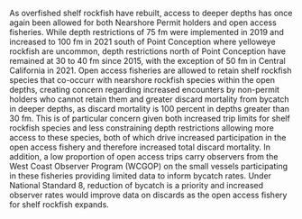 As overfished shelf rockfish have rebuilt, access to deeper depths has once again been allowed for both Nearshore Permit holders and open access fisheries. While depth restrictions of 75 fm were implemented in 2019 and increased to 100 fm in 2021 south of Point Conception where yelloweye rockfish are uncommon, depth restrictions north of Point Conception have remained at 30 to 40 fm since 2015, with the exception of 50 fm in Central California in 2021.  Open access  fisheries are allowed to retain shelf rockfish species that co-occurr with nearshore rockfish species within the open depths, creating concern regarding increased encounters by non-permit holders who cannot retain them and greater discard mortality from bycatch in deeper depths, as discard mortality is 100 percent in depths greater than 30 fm. This is of particular concern given both increased trip limits for shelf rockfish species and less constraining depth restrictions allowing more access to these species, both of which drive increased participation in the open access fishery and therefore increased total discard mortality. In addition, a low proportion of open access trips carry observers from the West Coast Observer Program (WCGOP) on the small vessels participating in these fisheries providing limited data to  inform bycatch rates. Under National Standard 8, reduction of bycatch is a priority and increased observer rates would improve data on discards as the open access fishery for shelf rockfish expands.
